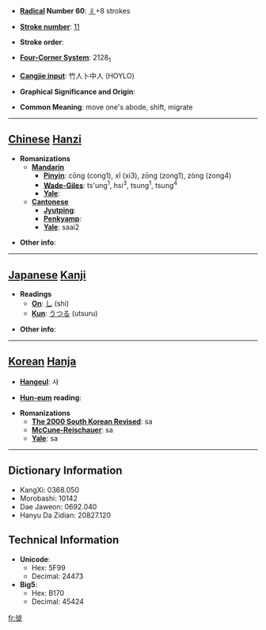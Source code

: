* '''[[Wiktionary:Chinese radical index| Radical]] Number 60''': [[Wiktionary:Chinese radical index 彳|彳]]+8 strokes

* '''[[Wiktionary:Chinese total strokes index|Stroke number]]''': [[Wiktionary:Chinese total strokes index 11|11]]

* '''Stroke order''': 

* '''[[Wiktionary:Chinese four corner index|Four-Corner System]]''': 2128<sub>1</sub>

* '''[[Wiktionary:Chinese Cangjie index|Cangjie input]]''': 竹人卜中人 (HOYLO)

* '''Graphical Significance and Origin''': 

* '''Common Meaning''': move one's abode, shift, migrate

----

== [[Chinese]] [[Hanzi]] ==

* '''Romanizations'''
** '''[[Mandarin]]'''
*** '''[[Pinyin]]''': cōng (cong1), xǐ (xi3), zōng (zong1), zòng (zong4)
*** '''[[Wade-Giles]]''': ts'ung<sup>1</sup>, hsi<sup>3</sup>, tsung<sup>1</sup>, tsung<sup>4</sup>
*** '''[[Yale]]''': 
** '''[[Cantonese]]'''
*** '''[[Jyutping]]''':
*** '''[[Penkyamp]]''': 
*** '''[[Yale]]''': saai2

* '''Other info''': 

----

== [[Japanese]] [[Kanji]] ==

* '''Readings'''
** '''[[On]]''': [[し]] (shi)
** '''[[Kun]]''': [[うつる]] (utsuru)

* '''Other info''':  

----

== [[Korean]] [[Hanja]] ==

* '''[[Hangeul]]''': 사

* '''[[Hun-eum]] reading''': 

* '''Romanizations'''
** '''[[The 2000 South Korean Revised Romanization|The 2000 South Korean Revised]]''': sa
** '''[[McCune-Reischauer]]''': sa
** '''[[Yale]]''': sa

----

== Dictionary Information ==

* KangXi: 0368.050
* Morobashi: 10142
* Dae Jaweon: 0692.040
* Hanyu Da Zidian: 20827.120

== Technical Information ==

* '''Unicode''':
** Hex: 5F99
** Decimal: 24473
* '''Big5''':
** Hex: B170
** Decimal: 45424

[[fr:徙]]